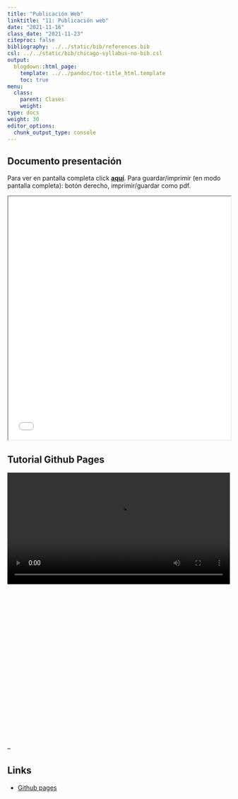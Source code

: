 ```yaml
---
title: "Publicación Web"
linktitle: "11: Publicación web"
date: "2021-11-16"
class_date: "2021-11-23"
citeproc: false
bibliography: ../../static/bib/references.bib
csl: ../../static/bib/chicago-syllabus-no-bib.csl
output:
  blogdown::html_page:
    template: ../../pandoc/toc-title_html.template
    toc: true
menu:
  class:
    parent: Clases
    weight:
type: docs
weight: 30
editor_options:
  chunk_output_type: console
---
```


## Documento presentación

<span class="sidenote">Para ver  en pantalla completa click [**aquí**](/slides/11-gitpages/11_gitpages.html). Para guardar/imprimir (en modo pantalla completa): botón derecho, imprimir/guardar como pdf. </span>

<iframe src=/slides/11-gitpages/11_gitpages.html height="550" width=100% allowfullscreen="true">
</iframe>


## Tutorial Github Pages

<div style="width: 100%; height: 600px; overflow: hidden;">
<video  style="width: 100%;" controls>
<source src="https://www.dropbox.com/s/o4tme6zwah92q6r/sesion11.mp4?raw=1">
</video>
</div>



--

## Links


- [Github pages](https://pages.github.com/)
